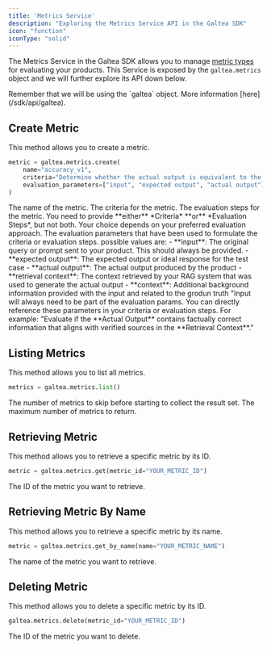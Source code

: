 ```yaml
---
title: 'Metrics Service'
description: "Exploring the Metrics Service API in the Galtea SDK"
icon: "function"
iconType: "solid"
---
```


The Metrics Service in the Galtea SDK allows you to manage [metric types](/concepts/metric-type) for evaluating your products.
This Service is exposed by the `galtea.metrics` object and we will further explore its API down below.

<Info>
  Remember that we will be using the `galtea` object. More information [here](/sdk/api/galtea).
</Info>

## Create Metric

This method allows you to create a metric.

```python
metric = galtea.metrics.create(
    name="accuracy_v1",
    criteria="Determine whether the actual output is equivalent to the expected output."
    evaluation_parameters=["input", "expected output", "actual output"],
)
```

<ResponseField name="name" type="string" required>
  The name of the metric.
</ResponseField>

<ResponseField name="criteria" type="string">
  The criteria for the metric.
</ResponseField>

<ResponseField name="evaluation_steps" type="list[string]">
  The evaluation steps for the metric.
  <Note>
    You need to provide **either** *Criteria* **or** *Evaluation Steps*, but not both. Your choice depends on your preferred evaluation approach.
  </Note>
</ResponseField>

<ResponseField name="evaluation_parameters" type="list[string]">
  The evaluation parameters that have been used to formulate the criteria or evaluation steps. possible values are:
  - **input**: The original query or prompt sent to your product. This should always be provided.
  - **expected output**: The expected output or ideal response for the test case
  - **actual output**: The actual output produced by the product
  - **retrieval context**: The context retrieved by your RAG system that was used to generate the actual output
  - **context**: Additional background information provided with the input and related to the grodun truth
  <Note>
    "Input will always need to be part of the evaluation params.
  </Note>

  <Info>
    You can directly reference these parameters in your criteria or evaluation steps. For example: "Evaluate if the **Actual Output** contains factually correct information that aligns with verified sources in the **Retrieval Context**."
  </Info>
</ResponseField>

## Listing Metrics

This method allows you to list all metrics.

```python
metrics = galtea.metrics.list()
```

<ResponseField name="offset" type="int">
  The number of metrics to skip before starting to collect the result set.
</ResponseField>

<ResponseField name="limit" type="int">
  The maximum number of metrics to return.
</ResponseField>

## Retrieving Metric

This method allows you to retrieve a specific metric by its ID.

```python
metric = galtea.metrics.get(metric_id="YOUR_METRIC_ID")
```

<ResponseField name="metric_id" type="string" required>
  The ID of the metric you want to retrieve.
</ResponseField>

## Retrieving Metric By Name
This method allows you to retrieve a specific metric by its name.

```python
metric = galtea.metrics.get_by_name(name="YOUR_METRIC_NAME")
```
<ResponseField name="name" type="string" required>
  The name of the metric you want to retrieve.
</ResponseField>

## Deleting Metric

This method allows you to delete a specific metric by its ID.

```python
galtea.metrics.delete(metric_id="YOUR_METRIC_ID")
```

<ResponseField name="metric_id" type="string" required>
  The ID of the metric you want to delete.
</ResponseField>

